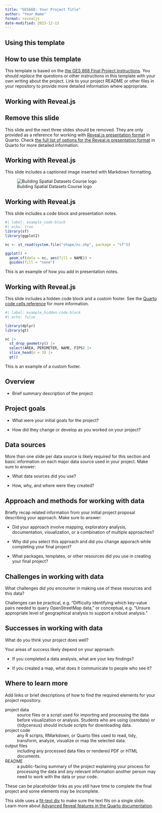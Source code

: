 ```yaml
---
title: "GES668: Your Project Title"
author: "Your Name"
format: revealjs
date-modified: 2023-12-13
---
```


## Using this template

:::{.callout-tip collapse=false appearance='default' icon=true}
## How to use this template

This template is based on the [the GES 668 Final Project instructions](https://bldgspatialdata.github.io/website/final-project.html). You should *replace* the questions or other instructions in this template with your own writing about the project. Link to your project README or other files in your repository to provide more detailed information where appropriate.
:::

## Working with Reveal.js

:::{.callout-tip appearance='default'}
## Remove this slide

This slide and the next three slides should be removed. They are only provided as a reference for working with [Reveal.js presentation format](https://quarto.org/docs/presentations/revealjs/) in Quarto. Check [the full list of options for the Reveal.js presentation format](https://quarto.org/docs/reference/formats/presentations/revealjs.html) in Quarto for more detailed information.

:::

## Working with Reveal.js

This slide includes a captioned image inserted with Markdown formatting.

![Building Spatial Datasets Course logo](https://bldgspatialdata.github.io/website/images/logo.png){fig-align="right" fig-width="50%"}

## Working with Reveal.js

This slide includes a code block and presentation notes.

```r
#| label: example_code-block
#| echo: true
library(sf)
library(ggplot2)

nc <- st_read(system.file("shape/nc.shp", package = "sf"))

ggplot() +
  geom_sf(data = nc, aes(fill = NAME)) +
  guides(fill = "none")
```

::: notes

This is an example of how you add in presentation notes.

:::


## Working with Reveal.js

This slide includes a hidden code block and a custom footer. See the [Quarto code cells reference](https://quarto.org/docs/reference/cells/cells-knitr.html) for more information.

```r
#| label: example_hidden-code-block
#| echo: false

library(dplyr)
library(gt)

nc |>
  st_drop_geometry() |>
  select(AREA, PERIMETER, NAME, FIPS) |>
  slice_head(n = 3) |>
  gt()
```

::: footer
This is an example of a custom footer.
:::


## Overview

-   Brief summary description of the project

## Project goals

-   What were your initial goals for the project?

-   How did they change or develop as you worked on your project?

## Data sources

More than one slide per data source is likely required for this section and basic information on each major data source used in your project. Make sure to answer:

-   What data sources did you use?

-   How, why, and where were they created?

## Approach and methods for working with data

Briefly recap related information from your initial project proposal describing your approach. Make sure to answer:

-   Did your approach involve mapping, exploratory analysis, documentation, visualization, or a combination of multiple approaches?

-   Why did you select this approach and did you change apporach while completing your final project?

-   What packages, templates, or other resources did you use in creating your final project?

## Challenges in working with data

What challenges did you encounter in making use of these resources and this data?

Challenges can be practical, e.g. "Difficulty identifying which key-value pairs needed to query OpenStreetMap data," or conceptual, e.g. "Unsure appropriate level of geographical analysis to support a robust analysis."

## Successes in working with data

What do you think your project does well?

Your areas of success likely depend on your approach:

-   If you completed a data analysis, what are your key findings?

-   If you created a map, what does it communicate to people who see it?


## Where to learn more

::: {.r-fit-text}

Add links or brief descriptions of how to find the required elements for your project repository.

project data
: source files or a script used for importing and processing the data before visualization or analysis. Students who are using {osmdata} or {tidycensus} should include scripts for downloading data.

project code
: any R scripts, RMarkdown, or Quarto files used to read, tidy, transform, analyze, visualize or map the selected data.

output files
: including any processed data files or rendered PDF or HTML documents.

README
: a public-facing summary of the project explaining your process for processing the data and any relevant information another person may need to work with the data or your code.

These can be placeholder links as you still have time to complete the final project and some elements may be incomplete.

:::

::: footer

This slide uses a [fit-text div](https://quarto.org/docs/presentations/revealjs/advanced.html#fit-text) to make sure the text fits on a single slide. Learn more about [Advanced Reveal features in the Quarto documentation](https://quarto.org/docs/presentations/revealjs/advanced.html).
:::
